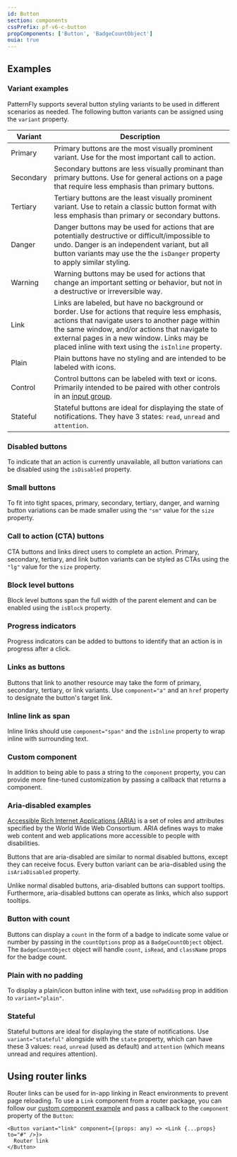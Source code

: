 ```yaml
---
id: Button
section: components
cssPrefix: pf-v6-c-button
propComponents: ['Button', 'BadgeCountObject']
ouia: true
---
```



## Examples

### Variant examples

PatternFly supports several button styling variants to be used in different scenarios as needed. The following button variants can be assigned using the `variant` property.



<LiveExample src={ButtonVariations} />

| Variant | Description|
| --- | ---|
| Primary | Primary buttons are the most visually prominent variant. Use for the most important call to action.|
| Secondary | Secondary buttons are less visually prominant than primary buttons. Use for general actions on a page that require less emphasis than primary buttons. |
| Tertiary | Tertiary buttons are the least visually prominent variant. Use to retain a classic button format with less emphasis than primary or secondary buttons.  |
| Danger | Danger buttons may be used for actions that are potentially destructive or difficult/impossible to undo. Danger is an independent variant, but all button variants may use the the `isDanger` property to apply similar styling. |
| Warning | Warning buttons may be used for actions that change an important setting or behavior, but not in a destructive or irreversible way. |
| Link | Links are labeled, but have no background or border. Use for actions that require less emphasis, actions that navigate users to another page within the same window, and/or actions that navigate to external pages in a new window. Links may be placed inline with text using the `isInline` property.|
| Plain | Plain buttons have no styling and are intended to be labeled with icons. |
| Control | Control buttons can be labeled with text or icons. Primarily intended to be paired with other controls in an [input group](/components/input-group). |
| Stateful | Stateful buttons are ideal for displaying the state of notifications. They have 3 states: `read`, `unread` and `attention`.

### Disabled buttons

To indicate that an action is currently unavailable, all button variations can be disabled using the `isDisabled` property.



<LiveExample src={ButtonDisabled} />

### Small buttons

To fit into tight spaces, primary, secondary, tertiary, danger, and warning button variations can be made smaller using the `"sm"` value for the `size` property.



<LiveExample src={ButtonSmall} />

### Call to action (CTA) buttons

CTA buttons and links direct users to complete an action. Primary, secondary, tertiary, and link button variants can be styled as CTAs using the `"lg"` value for the `size` property. 



<LiveExample src={ButtonCallToAction} />

### Block level buttons

Block level buttons span the full width of the parent element and can be enabled using the `isBlock` property.



<LiveExample src={ButtonBlock} />

### Progress indicators

Progress indicators can be added to buttons to identify that an action is in progress after a click. 



<LiveExample src={ButtonProgress} />

### Links as buttons

Buttons that link to another resource may take the form of primary, secondary, tertiary, or link variants. Use `component="a"` and an `href` property to designate the button's target link.



<LiveExample src={ButtonLinks} />

### Inline link as span

Inline links should use `component="span"` and the `isInline` property to wrap inline with surrounding text.



<LiveExample src={ButtonInlineSpanLink} />

### Custom component

In addition to being able to pass a string to the `component` property, you can provide more fine-tuned customization by passing a callback that returns a component.



<LiveExample src={ButtonCustomComponent} />

### Aria-disabled examples

[Accessible Rich Internet Applications (ARIA)](https://www.w3.org/WAI/standards-guidelines/aria/) is a set of roles and attributes specified by the World Wide Web Consortium. ARIA defines ways to make web content and web applications more accessible to people with disabilities.

Buttons that are aria-disabled are similar to normal disabled buttons, except they can receive focus. Every button variant can be aria-disabled using the `isAriaDisabled` property.

Unlike normal disabled buttons, aria-disabled buttons can support tooltips. Furthermore, aria-disabled buttons can operate as links, which also support tooltips.



<LiveExample src={ButtonAriaDisabled} />

### Button with count

Buttons can display a `count` in the form of a badge to indicate some value or number by passing in the `countOptions` prop as a `BadgeCountObject` object. The `BadgeCountObject` object will handle `count`, `isRead`, and `className` props for the badge count.



<LiveExample src={ButtonWithCount} />

### Plain with no padding

To display a plain/icon button inline with text, use `noPadding` prop in addition to `variant="plain"`.



<LiveExample src={ButtonPlainHasNoPadding} />

### Stateful

Stateful buttons are ideal for displaying the state of notifications. Use `variant="stateful"` alongside with the `state` property, which can have these 3 values: `read`, `unread` (used as default) and `attention` (which means unread and requires attention).



<LiveExample src={ButtonStateful} />

## Using router links

Router links can be used for in-app linking in React environments to prevent page reloading. To use a `Link` component from a router package, you can follow our [custom component example](#custom-component) and pass a callback to the `component` property of the `Button`:

```
<Button variant="link" component={(props: any) => <Link {...props} to="#" />}>
  Router link
</Button>
```